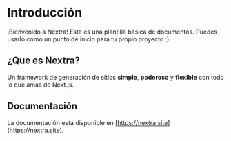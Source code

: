# Introducción

¡Bienvenido a Nextra! Esta es una plantilla básica de documentos. Puedes usarlo como un punto de inicio para tu propio proyecto :)

## ¿Que es Nextra?

Un framework de generación de sitios **simple**, **poderoso** y **flexible** con todo lo que amas de Next.js.

## Documentación

La documentación está disponible en [https://nextra.site](https://nextra.site).
